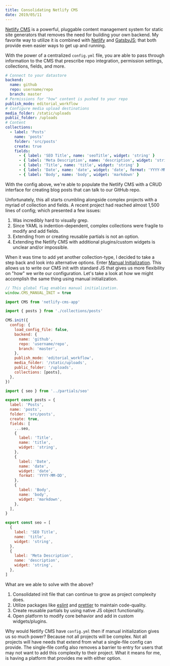```yaml
---
title: Consolidating Netlify CMS
date: 2019/05/11
---
```


[Netlify CMS](https://www.netlifycms.org/) is a powerful, pluggable content management system for static site generators that removes the need for building your own backend. My favorite way to utilize it is combined with [Netlify](https://www.netlify.com/) and [GatsbyJS](https://www.gatsbyjs.org/); that both provide even easier ways to get up and running.

With the power of a centralized `config.yml` file, you are able to pass through information to the CMS that prescribe repo integration, permission settings, collections, fields, and more.

```yaml title="config.yml"
# Connect to your datastore
backend:
  name: github
  repo: username/repo
  branch: master
# Permissions for "how" content is pushed to your repo
publish_mode: editorial_workflow
# Configure media upload destinations
media_folder: /static/uploads
public_folder: /uploads
# Content
collections:
  - label: 'Posts'
    name: 'posts'
    folder: 'src/posts'
    create: true
    fields:
      - { label: 'SEO Title', name: 'seoTitle', widget: 'string' }
      - { label: 'Meta Description', name: 'description', widget: 'string' }
      - { label: 'Title', name: 'title', widget: 'string' }
      - { label: 'Date', name: 'date', widget: 'date', format: 'YYYY-MM-DD' }
      - { label: 'Body', name: 'body', widget: 'markdown' }
```

With the config above, we're able to populate the Netlify CMS with a CRUD interface for creating blog posts that can talk to our GitHub repo.

Unfortunately, this all starts crumbling alongside complex projects with a myriad of collection and fields. A recent project had reached almost 1,500 lines of config; which presented a few issues:

1. Was incredibly hard to visually grep.
1. Since YAML is indention-dependent, complex collections were fragile to modify and add fields.
1. Extending from or creating reusable partials is not an option.
1. Extending the Netlify CMS with additional plugins/custom widgets is unclear and/or impossible.

When it was time to add yet another collection-type, I decided to take a step back and look into alternative options. Enter [Manual Initialization](https://www.netlifycms.org/docs/beta-features/#manual-initialization). This allows us to write our CMS init with standard JS that gives us more flexibility on "how" we write our configuration. Let's take a look at how we might accomplish the same thing using manual initialization.

```js title="cms.js"
// This global flag enables manual initialization.
window.CMS_MANUAL_INIT = true

import CMS from 'netlify-cms-app'

import { posts } from './collections/posts'

CMS.init({
  config: {
    load_config_file: false,
    backend: {
      name: 'github',
      repo: 'username/repo',
      branch: 'master',
    },
    publish_mode: 'editorial_workflow',
    media_folder: '/static/uploads',
    public_folder: '/uploads',
    collections: [posts],
  },
})
```

```js title="posts.js"
import { seo } from '../partials/seo'

export const posts = {
  label: 'Posts',
  name: 'posts',
  folder: 'src/posts',
  create: true,
  fields: [
    ...seo,
    {
      label: 'Title',
      name: 'title',
      widget: 'string',
    },
    {
      label: 'Date',
      name: 'date',
      widget: 'date',
      format: 'YYYY-MM-DD',
    },
    {
      label: 'Body',
      name: 'body',
      widget: 'markdown',
    },
  ],
}
```

```js title="seo.js"
export const seo = [
  {
    label: 'SEO Title',
    name: 'title',
    widget: 'string',
  },
  {
    label: 'Meta Description',
    name: 'description',
    widget: 'string',
  },
]
```

What are we able to solve with the above?

1. Consolidated init file that can continue to grow as project complexity does.
2. Utilize packages like [eslint](https://eslint.org/) and [prettier](https://prettier.io/) to maintain code-quality.
3. Create reusable partials by using native JS object functionality.
4. Open platform to modify core behavior and add in custom widgets/plugins.

Why would Netlify CMS have `config.yml` then if manual initialization gives us so much power? Because not all projects will be complex. Not all projects will have needs that extend from what a single-file config can provide. The single-file config also removes a barrier to entry for users that may not want to add this complexity to their project. What it means for me, is having a platform that provides me with either option.
